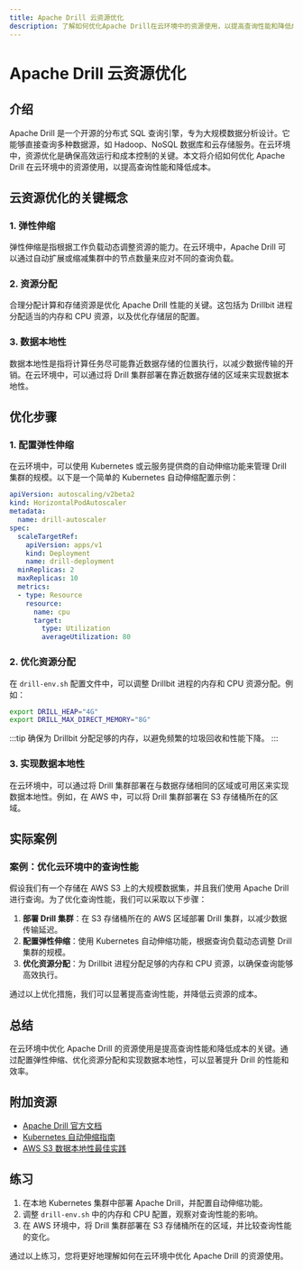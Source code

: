 ```yaml
---
title: Apache Drill 云资源优化
description: 了解如何优化Apache Drill在云环境中的资源使用，以提高查询性能和降低成本。
---
```


# Apache Drill 云资源优化

## 介绍

Apache Drill 是一个开源的分布式 SQL 查询引擎，专为大规模数据分析设计。它能够直接查询多种数据源，如 Hadoop、NoSQL 数据库和云存储服务。在云环境中，资源优化是确保高效运行和成本控制的关键。本文将介绍如何优化 Apache Drill 在云环境中的资源使用，以提高查询性能和降低成本。

## 云资源优化的关键概念

### 1. 弹性伸缩

弹性伸缩是指根据工作负载动态调整资源的能力。在云环境中，Apache Drill 可以通过自动扩展或缩减集群中的节点数量来应对不同的查询负载。

### 2. 资源分配

合理分配计算和存储资源是优化 Apache Drill 性能的关键。这包括为 Drillbit 进程分配适当的内存和 CPU 资源，以及优化存储层的配置。

### 3. 数据本地性

数据本地性是指将计算任务尽可能靠近数据存储的位置执行，以减少数据传输的开销。在云环境中，可以通过将 Drill 集群部署在靠近数据存储的区域来实现数据本地性。

## 优化步骤

### 1. 配置弹性伸缩

在云环境中，可以使用 Kubernetes 或云服务提供商的自动伸缩功能来管理 Drill 集群的规模。以下是一个简单的 Kubernetes 自动伸缩配置示例：

```yaml
apiVersion: autoscaling/v2beta2
kind: HorizontalPodAutoscaler
metadata:
  name: drill-autoscaler
spec:
  scaleTargetRef:
    apiVersion: apps/v1
    kind: Deployment
    name: drill-deployment
  minReplicas: 2
  maxReplicas: 10
  metrics:
  - type: Resource
    resource:
      name: cpu
      target:
        type: Utilization
        averageUtilization: 80
```

### 2. 优化资源分配

在 `drill-env.sh` 配置文件中，可以调整 Drillbit 进程的内存和 CPU 资源分配。例如：

```bash
export DRILL_HEAP="4G"
export DRILL_MAX_DIRECT_MEMORY="8G"
```

:::tip
确保为 Drillbit 分配足够的内存，以避免频繁的垃圾回收和性能下降。
:::

### 3. 实现数据本地性

在云环境中，可以通过将 Drill 集群部署在与数据存储相同的区域或可用区来实现数据本地性。例如，在 AWS 中，可以将 Drill 集群部署在 S3 存储桶所在的区域。

## 实际案例

### 案例：优化云环境中的查询性能

假设我们有一个存储在 AWS S3 上的大规模数据集，并且我们使用 Apache Drill 进行查询。为了优化查询性能，我们可以采取以下步骤：

1. **部署 Drill 集群**：在 S3 存储桶所在的 AWS 区域部署 Drill 集群，以减少数据传输延迟。
2. **配置弹性伸缩**：使用 Kubernetes 自动伸缩功能，根据查询负载动态调整 Drill 集群的规模。
3. **优化资源分配**：为 Drillbit 进程分配足够的内存和 CPU 资源，以确保查询能够高效执行。

通过以上优化措施，我们可以显著提高查询性能，并降低云资源的成本。

## 总结

在云环境中优化 Apache Drill 的资源使用是提高查询性能和降低成本的关键。通过配置弹性伸缩、优化资源分配和实现数据本地性，可以显著提升 Drill 的性能和效率。

## 附加资源

- [Apache Drill 官方文档](https://drill.apache.org/docs/)
- [Kubernetes 自动伸缩指南](https://kubernetes.io/docs/tasks/run-application/horizontal-pod-autoscale/)
- [AWS S3 数据本地性最佳实践](https://aws.amazon.com/blogs/storage/optimizing-data-locality-for-amazon-s3/)

## 练习

1. 在本地 Kubernetes 集群中部署 Apache Drill，并配置自动伸缩功能。
2. 调整 `drill-env.sh` 中的内存和 CPU 配置，观察对查询性能的影响。
3. 在 AWS 环境中，将 Drill 集群部署在 S3 存储桶所在的区域，并比较查询性能的变化。

通过以上练习，您将更好地理解如何在云环境中优化 Apache Drill 的资源使用。